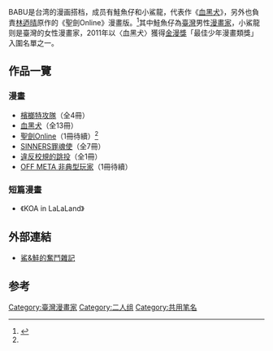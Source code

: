 {{Infobox requested|time=2017-02-22T11:51:51+00:00}}
BABU是台湾的漫画搭档，成员有鮭魚仔和小鯊龍，代表作《[[血黑犬|血黑犬]]》，另外也負責[[林迺晴|林迺晴]]原作的《聖劍Online》漫畫版。<ref name="#1">{{cite news|language =zh-tw|url =https://gnn.gamer.com.tw/3/45873.html|title =《聖劍 Online》漫畫版即日起由《血黑犬》BABU 工坊推出連載《Gladius Regalis》|publisher =巴哈姆特|date =2010-07-29|accessdate =2017-02-22|archive-date =2017-02-22|archive-url =https://web.archive.org/web/20170222200557/https://gnn.gamer.com.tw/3/45873.html|dead-url =no}}</ref>其中鮭魚仔為[[臺灣|臺灣]]男性[[漫畫家|漫畫家]]，小鯊龍{{BD|1982年|5月30日}}则是臺灣的女性漫畫家，2011年以〈血黑犬〉獲得[[金漫獎|金漫獎]]「最佳少年漫畫類獎」入圍名單之一。

== 作品一覽 ==
=== 漫畫 ===
*[[檳榔特攻隊|檳榔特攻隊]]（全4冊）
*[[血黑犬|血黑犬]]（全13冊）
*[[聖劍Online|聖劍Online]]（1冊待續）<ref name="#1"/>
*[[SINNERS罪魂使|SINNERS罪魂使]]（全7冊）
*[[違反校規的跳投|違反校規的跳投]]（全1冊）
*[[OFF_META_非典型玩家|OFF META 非典型玩家]]（1冊待續）

=== 短篇漫畫 ===
*《KOA in LaLaLand》

== 外部連結 ==
*[http://www.wretch.cc/blog/babustudio 鯊&鮭的奮鬥雜記]{{Wayback|url=http://www.wretch.cc/blog/babustudio |date=20131227115212 }}
==参考==
{{reflist}}

[[Category:臺灣漫畫家|Category:臺灣漫畫家]]
[[Category:二人组|Category:二人组]]
[[Category:共用笔名|Category:共用笔名]]